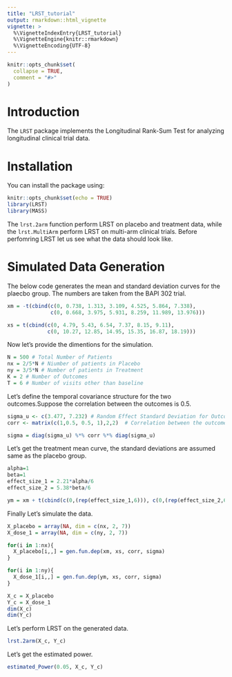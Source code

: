 ```yaml
---
title: "LRST_tutorial"
output: rmarkdown::html_vignette
vignette: >
  %\VignetteIndexEntry{LRST_tutorial}
  %\VignetteEngine{knitr::rmarkdown}
  %\VignetteEncoding{UTF-8}
---
```


```r
knitr::opts_chunk$set(
  collapse = TRUE,
  comment = "#>"
)
```
# Introduction

The `LRST` package implements the Longitudinal Rank-Sum Test for analyzing longitudinal clinical trial data.


# Installation
You can install the package using:
```r
knitr::opts_chunk$set(echo = TRUE)
library(LRST)
library(MASS)
```

The `lrst.2arm` function perform LRST on placebo and treatment data, while the `lrst.MultiArm` perform LRST on multi-arm clinical trials. Before perfomring LRST let us see what the data should look like.

# Simulated Data Generation


The below code generates the mean and standard deviation curves for the plaecbo group. The numbers are taken from the BAPI 302 trial.
```r
xm = -t(cbind(c(0, 0.738, 1.313, 3.109, 4.525, 5.864, 7.338),
              c(0, 0.668, 3.975, 5.931, 8.259, 11.989, 13.976)))

xs = t(cbind(c(0, 4.79, 5.43, 6.54, 7.37, 8.15, 9.11),
             c(0, 10.27, 12.85, 14.95, 15.35, 16.87, 18.19)))
```
Now let's provide the dimentions for the simulation.

```r
N = 500 # Total Number of Patients
nx = 2/5*N # Niumber of patients in Placebo
ny = 3/5*N # Number of patients in Treatment
K = 2 # Number of Outcomes
T = 6 # Number of visits other than baseline
```

Let's define the temporal covariance structure for the two outcomes.Suppose the correlation between the outcomes is 0.5.


```r
sigma_u <- c(3.477, 7.232) # Random Effect Standard Deviation for Outcomes 
corr <- matrix(c(1,0.5, 0.5, 1),2,2)  # Correlation between the outcomes

sigma = diag(sigma_u) %*% corr %*% diag(sigma_u)

```

<!-- Suppose the correlation between the outcomes is 0.5. -->

<!-- ```{r Correlation} -->
<!-- corr = matrix(c(1,0.5,0.5,1),2,2) -->
<!-- ``` -->

Let's get the treatment mean curve, the standard deviations are assumed same as the placebo group.

```r
alpha=1
beta=1
effect_size_1 = 2.21*alpha/6
effect_size_2 = 5.38*beta/6

ym = xm + t(cbind(c(0,(rep(effect_size_1,6))), c(0,(rep(effect_size_2,6)))))

```

Finally Let's simulate the data.
```r
X_placebo = array(NA, dim = c(nx, 2, 7))
X_dose_1 = array(NA, dim = c(ny, 2, 7))

for(i in 1:nx){
  X_placebo[i,,] = gen.fun.dep(xm, xs, corr, sigma)
}

for(i in 1:ny){
  X_dose_1[i,,] = gen.fun.dep(ym, xs, corr, sigma)
}

X_c = X_placebo
Y_c = X_dose_1
dim(X_c)
dim(Y_c)
```



Let's perform LRST on the generated data.

```r
lrst.2arm(X_c, Y_c)
```

Let's get the estimated power.
```r
estimated_Power(0.05, X_c, Y_c)
```
